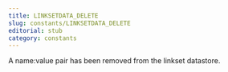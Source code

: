 ```yaml
---
title: LINKSETDATA_DELETE
slug: constants/LINKSETDATA_DELETE
editorial: stub
category: constants
---
```


<LSLConstant
	name="LINKSETDATA_DELETE"
	type="integer"
	value="2"
/>

A name:value pair has been removed from the linkset datastore.
